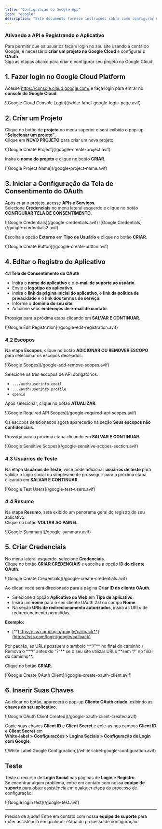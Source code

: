 ```yaml
---
title: "Configuração do Google App"
icon: "google"
description: "Este documento fornece instruções sobre como configurar um aplicativo do Google para que os usuários possam fazer login ou se registrar usando o Google em seu site. "
---
```


### Ativando a API e Registrando o Aplicativo

Para permitir que os usuários façam login no seu site usando a conta do Google, é necessário **criar um projeto no Google Cloud** e configurar o **OAuth**.\
Siga as etapas abaixo para criar e configurar seu projeto no Google Cloud.

## 1. Fazer login no Google Cloud Platform

Acesse https://console.cloud.google.com/ e faça login para entrar no **console do Google Cloud**.

<Frame>
  ![Google Cloud Console Login](/white-label-google-login-page.avif)
</Frame>

## 2. Criar um Projeto

Clique no botão de **projeto** no menu superior e será exibido o pop-up **“Selecionar um projeto”**.\
Clique em **NOVO PROJETO** para criar um novo projeto.

<Frame>
  ![Google Create Project](/google-create-project.avif)
</Frame>

Insira o **nome do projeto** e clique no botão **CRIAR**.

<Frame>
  ![Google Project Name](/google-project-name.avif)
</Frame>

## 3. Iniciar a Configuração da Tela de Consentimento do OAuth

Após criar o projeto, acesse **APIs e Serviços**.\
Selecione **Credenciais** no menu lateral esquerdo e clique no botão **CONFIGURAR TELA DE CONSENTIMENTO**.

<Frame>
  ![Google Credentials](/google-credentials.avif)
</Frame>

<Frame>
  ![Google Credentials](/google-credentials2.avif)
</Frame>

Escolha a opção **Externo** em **Tipo de Usuário** e clique no botão **CRIAR**.

<Frame>
  ![Google Create Button](/google-create-button.avif)
</Frame>

## 4. Editar o Registro do Aplicativo

**4.1 Tela de Consentimento do OAuth**

- Insira o **nome do aplicativo** e o **e-mail de suporte ao usuário**.
- Envie o **logotipo do aplicativo**.
- Insira o **link da página inicial do aplicativo**, o **link da política de privacidade** e o **link dos termos de serviço**.
- Informe o **domínio do seu site**.
- Adicione seus **endereços de e-mail de contato**.

Prossiga para a próxima etapa clicando em **SALVAR E CONTINUAR**.

<Frame>
  ![Google Edit Registration](/google-edit-registration.avif)
</Frame>

### **4.2 Escopos**

Na etapa **Escopos**, clique no botão **ADICIONAR OU REMOVER ESCOPO** para selecionar os escopos desejados.

<Frame>
  ![Google Scopes](/google-add-remove-scopes.avif)
</Frame>

Selecione os três escopos de API obrigatórios:

- `.../auth/userinfo.email`
- `.../auth/userinfo.profile`
- `openid`

Após selecionar, clique no botão **ATUALIZAR**.

<Frame>
  ![Google Required API Scopes](/google-required-api-scopes.avif)
</Frame>

Os escopos selecionados agora aparecerão na seção **Seus escopos não confidenciais**.

Prossiga para a próxima etapa clicando em **SALVAR E CONTINUAR**.

<Frame>
  ![Google Sensitive Scopes](/google-sensitive-scopes-section.avif)
</Frame>

### **4.3 Usuários de Teste**

Na etapa **Usuários de Teste**, você pode adicionar **usuários de teste** para validar o login social ou simplesmente prosseguir para a próxima etapa clicando em **SALVAR E CONTINUAR**.

<Frame>
  ![Google Test Users](/google-test-users.avif)
</Frame>

### **4.4 Resumo**

Na etapa **Resumo**, será exibido um panorama geral do registro do seu aplicativo.\
Clique no botão **VOLTAR AO PAINEL**.

<Frame>
  ![Google Summary](/google-summary.avif)
</Frame>

## 5. Criar Credenciais

No menu lateral esquerdo, selecione **Credenciais**.\
Clique no botão **CRIAR CREDENCIAIS** e escolha a opção **ID do cliente OAuth**.

<Frame>
  ![Google Create Credentials](/google-create-credentials.avif)
</Frame>

Ao clicar, você será direcionado para a página **Criar ID do cliente OAuth**.

- Selecione a opção **Aplicativo da Web** em **Tipo de aplicativo**.
- Insira um **nome** para o seu cliente OAuth 2.0 no campo **Nome**.
- Na seção **URIs de redirecionamento autorizados**, insira as URLs de redirecionamento permitidas.

**Exemplo:**

- [**https://sss.com/login/google/callback**](https://sss.com/login/google/callback)

<Note>
  Por padrão, as URLs possuem o símbolo **“/”** no final do caminho.\
  Remova o **“/” antes do “?”** se o seu site utilizar URLs **sem “/” no final do caminho**.
</Note>

Clique no botão **CRIAR**.

<Frame>
  ![Google Create OAuth Client](/google-create-oauth-client.avif)
</Frame>

## 6. Inserir Suas Chaves

Ao clicar no botão, aparecerá o pop-up **Cliente OAuth criado**, exibindo as **chaves do seu aplicativo**.

<Frame>
  ![Google OAuth Client Created](/google-oauth-client-created.avif)
</Frame>

Copie suas chaves **Client ID** e **Client Secret** e cole-as nos campos **Client ID** e **Client Secret** em\
**White-label \> Configurações \> Logins Sociais \> Configuração de Login com Google**.

<Frame>
  ![White Label Google Configuration](/white-label-google-configuration.avif)
</Frame>

## **Teste**

Teste o recurso de **Login Social** nas páginas de **Login** e **Registro**.\
Se encontrar algum problema, entre em contato com nossa **equipe de suporte** para obter assistência em qualquer etapa do processo de configuração.

<Frame>
  ![Google login test](/google-test.avif)
</Frame>

---

Precisa de ajuda? Entre em contato com nossa **equipe de suporte** para obter assistência em qualquer etapa do processo de configuração.